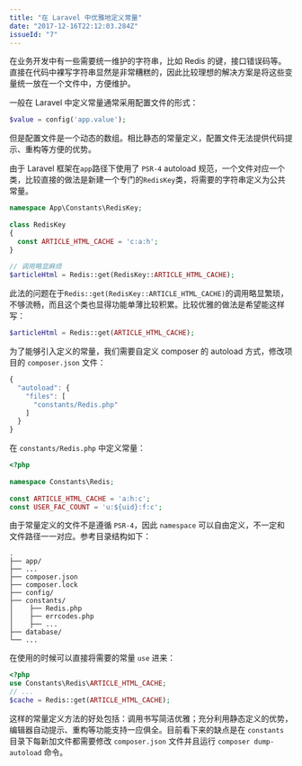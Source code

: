 ```yaml
---
title: "在 Laravel 中优雅地定义常量"
date: "2017-12-16T22:12:03.284Z"
issueId: "7"
---
```


在业务开发中有一些需要统一维护的字符串，比如 Redis 的键，接口错误码等。直接在代码中裸写字符串显然是非常糟糕的，因此比较理想的解决方案是将这些变量统一放在一个文件中，方便维护。
 
一般在 Laravel 中定义常量通常采用配置文件的形式：
 
```php
$value = config('app.value');
```
 
但是配置文件是一个动态的数组。相比静态的常量定义，配置文件无法提供代码提示、重构等方便的优势。
 
由于 Laravel 框架在`app`路径下使用了 `PSR-4` autoload 规范，一个文件对应一个类，比较直接的做法是新建一个专门的`RedisKey`类，将需要的字符串定义为公共常量。
 
```php
namespace App\Constants\RedisKey;
 
class RedisKey
{
  const ARTICLE_HTML_CACHE = 'c:a:h';
}
 
// 调用略显麻烦
$articleHtml = Redis::get(RedisKey::ARTICLE_HTML_CACHE);
```
 
此法的问题在于`Redis::get(RedisKey::ARTICLE_HTML_CACHE)`的调用略显繁琐，不够流畅，而且这个类也显得功能单薄比较积累。比较优雅的做法是希望能这样写：
 
```php
$articleHtml = Redis::get(ARTICLE_HTML_CACHE);
```
 
为了能够引入定义的常量，我们需要自定义 composer 的 autoload 方式，修改项目的 `composer.json` 文件：
 
```javascript
{
  "autoload": {
    "files": [
      "constants/Redis.php"
    ]
  }
}
```
 
在 `constants/Redis.php` 中定义常量：
 
```php
<?php
 
namespace Constants\Redis;
 
const ARTICLE_HTML_CACHE = 'a:h:c';
const USER_FAC_COUNT = 'u:${uid}:f:c';
```
 
由于常量定义的文件不是遵循 `PSR-4`，因此 `namespace` 可以自由定义，不一定和文件路径一一对应。参考目录结构如下：
 
```
.
├── app/
├── ...
├── composer.json
├── composer.lock
├── config/
├── constants/
│    ├── Redis.php
│    ├── errcodes.php
│    ├── ...
├── database/
└── ...
```
 
在使用的时候可以直接将需要的常量 `use` 进来：
 
```php
<?php
use Constants\Redis\ARTICLE_HTML_CACHE;
// ...
$cache = Redis::get(ARTICLE_HTML_CACHE);
```
 
这样的常量定义方法的好处包括：调用书写简洁优雅；充分利用静态定义的优势，编辑器自动提示、重构等功能支持一应俱全。目前看下来的缺点是在 `constants` 目录下每新加文件都需要修改 `composer.json` 文件并且运行 `composer dump-autoload` 命令。